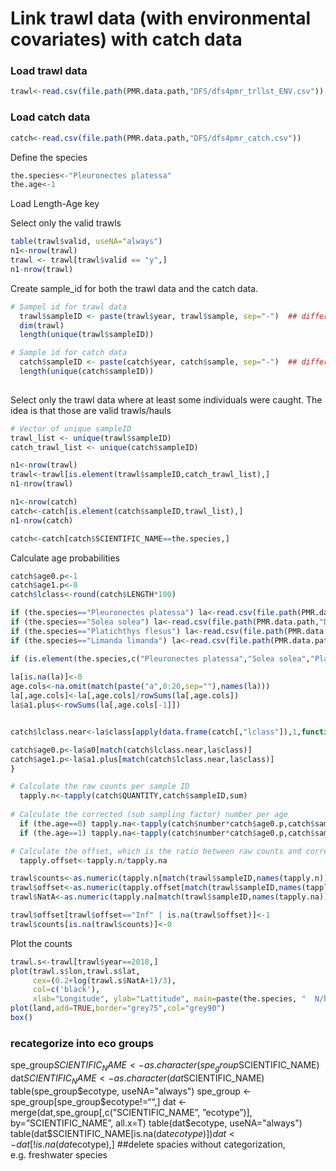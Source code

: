 # Link trawl data (with environmental covariates) with catch data


### Load trawl data

```r

trawl<-read.csv(file.path(PMR.data.path,"DFS/dfs4pmr_trllst_ENV.csv"))   

```

### Load catch data

```r

catch<-read.csv(file.path(PMR.data.path,"DFS/dfs4pmr_catch.csv"))   

```

Define the species

```r
the.species<-"Pleuronectes platessa"
the.age<-1
```

Load Length-Age key


Select only the valid trawls

```r
table(trawl$valid, useNA="always")
n1<-nrow(trawl)
trawl <- trawl[trawl$valid == "y",]
n1-nrow(trawl)
```

Create sample_id for both the trawl data and the catch data.


```r
# Sampel id for trawl data
  trawl$sampleID <- paste(trawl$year, trawl$sample, sep="-")  ## different years share the same "sample" code
  dim(trawl)
  length(unique(trawl$sampleID))

# Sample id for catch data
  catch$sampleID <- paste(catch$year, catch$sample, sep="-")  ## different years share the same "sample" code
  length(unique(catch$sampleID))
  
```


Select only the trawl data where at least some individuals were caught. The idea is that those are valid trawls/hauls

```r
# Vector of unique sampleID  
trawl_list <- unique(trawl$sampleID)
catch_trawl_list <- unique(catch$sampleID)

n1<-nrow(trawl)
trawl<-trawl[is.element(trawl$sampleID,catch_trawl_list),]
n1-nrow(trawl)

n1<-nrow(catch)
catch<-catch[is.element(catch$sampleID,trawl_list),]
n1-nrow(catch)
```

```r
catch<-catch[catch$SCIENTIFIC_NAME==the.species,]
```

Calculate age probabilities

```r

catch$age0.p<-1
catch$age1.p<-0
catch$lclass<-round(catch$LENGTH*100)

if (the.species=="Pleuronectes platessa") la<-read.csv(file.path(PMR.data.path,"DFS/dfs4pmr_overall_alk_ple.csv"))
if (the.species=="Solea solea") la<-read.csv(file.path(PMR.data.path,"DFS/dfs4pmr_overall_alk_sol.csv"))
if (the.species=="Platichthys flesus") la<-read.csv(file.path(PMR.data.path,"DFS/dfs4pmr_overall_alk_fle.csv"))
if (the.species=="Limanda limanda") la<-read.csv(file.path(PMR.data.path,"DFS/dfs4pmr_overall_alk_dab.csv"))

if (is.element(the.species,c("Pleuronectes platessa","Solea solea","Platichthys flesus","Limanda limanda"))){
               
la[is.na(la)]<-0
age.cols<-na.omit(match(paste("a",0:20,sep=""),names(la)))
la[,age.cols]<-la[,age.cols]/rowSums(la[,age.cols])
la$a1.plus<-rowSums(la[,age.cols[-1]])


catch$lclass.near<-la$class[apply(data.frame(catch[,"lclass"]),1,function(x){which.min(abs(x-la$class))[1]})]

catch$age0.p<-la$a0[match(catch$lclass.near,la$class)]
catch$age1.p<-la$a1.plus[match(catch$lclass.near,la$class)]
}


```

```r

# Calculate the raw counts per sample ID
  tapply.n<-tapply(catch$QUANTITY,catch$sampleID,sum)
  
# Calculate the corrected (sub sampling factor) number per age
  if (the.age==0) tapply.na<-tapply(catch$number*catch$age0.p,catch$sampleID,sum) # 
  if (the.age==1) tapply.na<-tapply(catch$number*catch$age0.p,catch$sampleID,sum) # 

# Calculate the offset, which is the ratio between raw counts and corrected counts
  tapply.offset<-tapply.n/tapply.na

trawl$counts<-as.numeric(tapply.n[match(trawl$sampleID,names(tapply.n))])
trawl$offset<-as.numeric(tapply.offset[match(trawl$sampleID,names(tapply.offset))])
trawl$NatA<-as.numeric(tapply.na[match(trawl$sampleID,names(tapply.na))])

trawl$offset[trawl$offset=="Inf" | is.na(trawl$offset)]<-1
trawl$counts[is.na(trawl$counts)]<-0


```


Plot the counts

```r
trawl.s<-trawl[trawl$year==2018,]
plot(trawl.s$lon,trawl.s$lat, 
     cex=(0.2+log(trawl.s$NatA+1)/3), 
     col=c('black'),
     xlab="Longitude", ylab="Lattitude", main=paste(the.species, "  N/haul Age ",the.age,sep=""))
plot(land,add=TRUE,border="grey75",col="grey90")
box()
```


### recategorize into eco groups
spe_group$SCIENTIFIC_NAME <- as.character(spe_group$SCIENTIFIC_NAME)
dat$SCIENTIFIC_NAME       <- as.character(dat$SCIENTIFIC_NAME)
table(spe_group$ecotype, useNA="always")
spe_group <- spe_group[spe_group$ecotype!="",]
dat       <- merge(dat,spe_group[,c("SCIENTIFIC_NAME", "ecotype")], by="SCIENTIFIC_NAME", all.x=T)
table(dat$ecotype, useNA="always")
table(dat$SCIENTIFIC_NAME[is.na(dat$ecotype)])
dat      <- dat[!is.na(dat$ecotype),]    ##delete spacies without categorization, e.g. freshwater species






